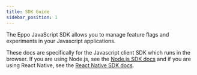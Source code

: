 ```yaml
---
title: SDK Guide
sidebar_position: 1
---
```


The Eppo JavaScript SDK allows you to manage feature flags and experiments in your Javascript applications.

<div className="feature-card-container">
  <FeatureCard 
    title="SDK Quickstart" 
    description="Install the SDK and create a basic feature flag"
    link="/sdks/client-sdks/javascript/quickstart"
    iconSrc="/img/what-is-eppo/feature-flag.svg"
  />
  <FeatureCard 
    title="API Reference"
    description="Reference for all SDK methods."
    link="https://eppo-exp.github.io/js-client-sdk/js-client-sdk.html"
    iconSrc="/img/sdk-overviews/book-stack.svg"
  />
  
  <FeatureCard 
    title="Github"
    description="View the source code on Github."
    link="https://github.com/Eppo-exp/js-client-sdk"
    iconSrc="/img/sdk-overviews/github-mark.svg"
  />
</div>

These docs are specifically for the Javascript client SDK which runs in the browser. If you are using Node.js, see the [Node.js SDK docs](/sdks/server-sdks/node/intro) and if you are using React Native, see the [React Native SDK docs](/sdks/client-sdks/react-native).